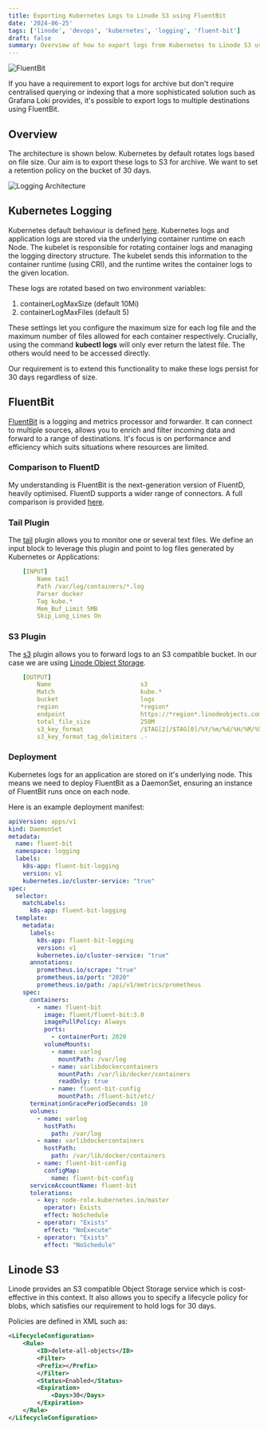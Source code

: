 ```yaml
---
title: Exporting Kubernetes Logs to Linode S3 using FluentBit
date: '2024-06-25'
tags: ['linode', 'devops', 'kubernetes', 'logging', 'fluent-bit']
draft: false
summary: Overview of how to export logs from Kubernetes to Linode S3 using FluentBit.
---
```


![FluentBit](/static/images/logging.jpg)

If you have a requirement to export logs for archive but don't require centralised querying or indexing
that a more sophisticated solution such as Grafana Loki provides, it's possible to export logs
to multiple destinations using FluentBit.

## Overview

The architecture is shown below. Kubernetes by default rotates logs based on file size. 
Our aim is to export these logs to S3 for archive. We want
to set a retention policy on the bucket of 30 days.

![Logging Architecture](/static/images/logging_architecture.png)

## Kubernetes Logging

Kubernetes default behaviour is defined [here](https://kubernetes.io/docs/concepts/cluster-administration/logging/). 
Kubernetes logs and application logs are stored via the underlying container runtime on each Node.
The kubelet is responsible for rotating container logs and managing the logging directory structure.
The kubelet sends this information to the container runtime (using CRI), 
and the runtime writes the container logs to the given location.

These logs are rotated based on two environment variables: 

1. containerLogMaxSize (default 10Mi) 
2. containerLogMaxFiles (default 5)

These settings let you configure the maximum size for each log file and the maximum number of files allowed for each container respectively.
Crucially, using the command **kubectl logs** will only ever return the latest file. The others would need to be accessed directly.

Our requirement is to extend this functionality to make these logs persist for 30 days regardless of size. 

## FluentBit

[FluentBit](https://fluentbit.io/) is a logging and metrics processor and forwarder. It can connect 
to multiple sources, allows you to enrich and filter incoming data and forward to 
a range of destinations. It's focus is on performance and efficiency which 
suits situations where resources are limited. 

### Comparison to FluentD

My understanding is FluentBit is the next-generation version of FluentD, heavily optimised. FluentD 
supports a wider range of connectors. A full comparison is provided [here](https://docs.fluentbit.io/manual/about/fluentd-and-fluent-bit).

### Tail Plugin

The [tail](https://docs.fluentbit.io/manual/pipeline/inputs/tail) plugin allows you to monitor one or several text files.
We define an input block to leverage this plugin and point to log files generated by Kubernetes or Applications:

```yml:fluentbit.yaml
    [INPUT]
        Name tail
        Path /var/log/containers/*.log
        Parser docker
        Tag kube.*
        Mem_Buf_Limit 5MB
        Skip_Long_Lines On
```
### S3 Plugin

The [s3](https://docs.fluentbit.io/manual/pipeline/outputs/s3) plugin allows you to forward 
logs to an S3 compatible bucket. In our case we are using [Linode Object Storage](https://www.linode.com/products/object-storage/).

```yml:fluentbit.yaml
    [OUTPUT]
        Name                         s3
        Match                        kube.*
        bucket                       logs
        region                       *region*
        endpoint                     https://*region*.linodeobjects.com
        total_file_size              250M
        s3_key_format                /$TAG[2]/$TAG[0]/%Y/%m/%d/%H/%M/%S/$UUID.gz
        s3_key_format_tag_delimiters .-

```

### Deployment

Kubernetes logs for an application are stored on it's underlying node. This means we need to 
deploy FluentBit as a DaemonSet, ensuring an instance of FluentBit runs once on each node.

Here is an example deployment manifest: 

```yaml:deployment.yaml
apiVersion: apps/v1
kind: DaemonSet
metadata:
  name: fluent-bit
  namespace: logging
  labels:
    k8s-app: fluent-bit-logging
    version: v1
    kubernetes.io/cluster-service: "true"
spec:
  selector:
    matchLabels:
      k8s-app: fluent-bit-logging
  template:
    metadata:
      labels:
        k8s-app: fluent-bit-logging
        version: v1
        kubernetes.io/cluster-service: "true"
      annotations:
        prometheus.io/scrape: "true"
        prometheus.io/port: "2020"
        prometheus.io/path: /api/v1/metrics/prometheus
    spec:
      containers:
        - name: fluent-bit
          image: fluent/fluent-bit:3.0
          imagePullPolicy: Always
          ports:
            - containerPort: 2020
          volumeMounts:
            - name: varlog
              mountPath: /var/log
            - name: varlibdockercontainers
              mountPath: /var/lib/docker/containers
              readOnly: true
            - name: fluent-bit-config
              mountPath: /fluent-bit/etc/
      terminationGracePeriodSeconds: 10
      volumes:
        - name: varlog
          hostPath:
            path: /var/log
        - name: varlibdockercontainers
          hostPath:
            path: /var/lib/docker/containers
        - name: fluent-bit-config
          configMap:
            name: fluent-bit-config
      serviceAccountName: fluent-bit
      tolerations:
        - key: node-role.kubernetes.io/master
          operator: Exists
          effect: NoSchedule
        - operator: "Exists"
          effect: "NoExecute"
        - operator: "Exists"
          effect: "NoSchedule"

```

## Linode S3

Linode provides an S3 compatible Object Storage service which is cost-effective in this context. It also allows
you to specify a lifecycle policy for blobs, which satisfies our requirement to hold logs for 30 days.

Policies are defined in XML such as: 

```xml:lifecyle.xml
<LifecycleConfiguration>
    <Rule>
        <ID>delete-all-objects</ID>
        <Filter>
        <Prefix></Prefix>
        </Filter>
        <Status>Enabled</Status>
        <Expiration>
            <Days>30</Days>
        </Expiration>
    </Rule>
</LifecycleConfiguration>
```
